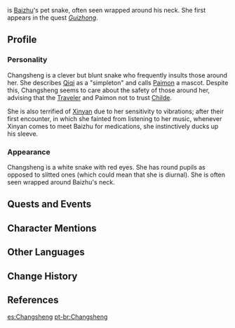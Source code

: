 {{Character Infobox
|image            = NPC Changsheng.png
|region           = Liyue
|type             = Quest NPC
|title            = White Snake
|voiceJP          = {{w|ja:庄子裕衣|Yui Shoji ({{ja|庄子裕衣}})}}<ref>YouTube: [https://www.youtube.com/watch?nhkVS4cxtj0 JP VA Interview]</ref>
}}
{{Lang|'''Changsheng'''|zh=长生|zh_rm=Chángshēng|zh_tl=Longevity}} is [[Baizhu]]'s pet snake, often seen wrapped around his neck. She first appears in the quest ''[[Guizhong (Archon Quest)|Guizhong]]''.

==Profile==
===Personality===
Changsheng is a clever but blunt snake who frequently insults those around her. She describes [[Qiqi]] as a "simpleton" and calls [[Paimon]] a mascot. Despite this, Changsheng seems to care about the safety of those around her, advising that the [[Traveler]] and Paimon not to trust [[Childe]].

She is also terrified of [[Xinyan]] due to her sensitivity to vibrations; after their first encounter, in which she fainted from listening to her music, whenever Xinyan comes to meet Baizhu for medications, she instinctively ducks up his sleeve.

===Appearance===
Changsheng is a white snake with red eyes. She has round pupils as opposed to slitted ones (which could mean that she is diurnal). She is often seen wrapped around Baizhu's neck.

==Quests and Events==
{{Quests and Events}}

==Character Mentions==
{{Character Mentions|alias = "The snake he keeps around his neck","the little snake on his neck"}}

==Other Languages==
{{Other Languages
|default_hidden = 1
|en      = Changsheng
|zhs     = 长生
|zhs_rm  = Chángshēng
|zht     = 長生
|zht_rm  = Chángshēng
|ja      = {{Rubi|長|ちょう|生|せい}}
|ja_rm   = Chousei
|ko      = {{tt|장생|生長}}
|ko_rm   = Jangsaeng
|es      = Changsheng
|fr      = Changsheng
|ru      = Чан Шэн
|th      = Changsheng
|vi      = Changsheng
|de      = Changsheng
|id      = Changsheng
|pt      = Changsheng
|tr      = 
|it      = 
}}

==Change History==
{{Change History|1.0}}

==References==
{{Reflist}}

[[es:Changsheng]]
[[pt-br:Changsheng]]